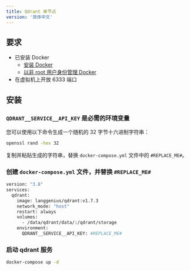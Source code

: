 ```yaml
---
title: Qdrant 单节点
version: '简体中文'
---
```


## 要求
- 已安装 Docker
  - [安装 Docker](https://docs.docker.com/engine/install/ubuntu/#install-using-the-repository)
  - [以非 root 用户身份管理 Docker](https://docs.docker.com/engine/install/linux-postinstall/#manage-docker-as-a-non-root-user)
- 在虚拟机上开放 6333 端口

## 安装
### `QDRANT__SERVICE__API_KEY` 是必需的环境变量
您可以使用以下命令生成一个随机的 32 字节十六进制字符串：

```bash
openssl rand -hex 32
````


复制并粘贴生成的字符串，替换 `docker-compose.yml` 文件中的 `#REPLACE_ME#`。

### 创建 `docker-compose.yml` 文件，并替换 `#REPLACE_ME#`

````bash
version: "3.8"
services:
  qdrant:
    image: langgenius/qdrant:v1.7.3
    network_mode: "host"
    restart: always
    volumes:
      - /data/qdrant/data/:/qdrant/storage
    environment:
      QDRANT__SERVICE__API_KEY: #REPLACE_ME#
````


### 启动 qdrant 服务
````bash
docker-compose up -d
````